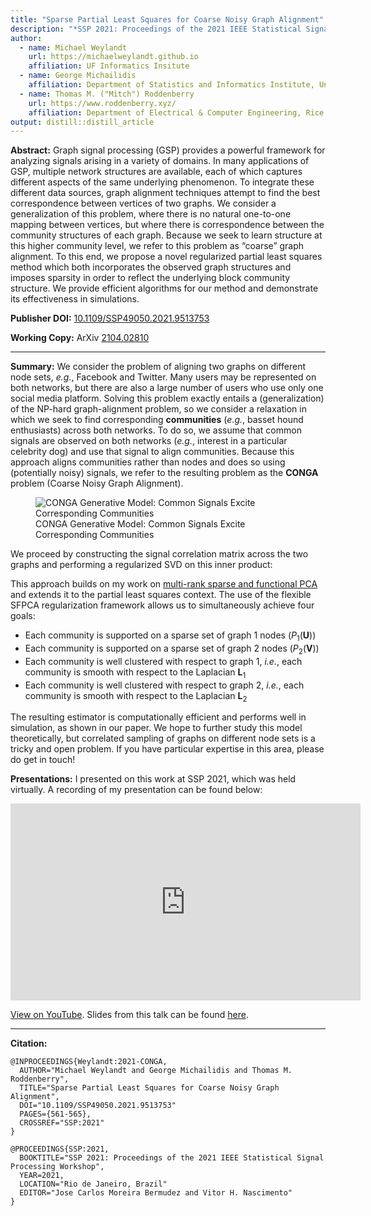 ```yaml
---
title: "Sparse Partial Least Squares for Coarse Noisy Graph Alignment"
description: "*SSP 2021: Proceedings of the 2021 IEEE Statistical Signal Processing Workshop*, pp.561-565. 2021."
author:
  - name: Michael Weylandt
    url: https://michaelweylandt.github.io
    affiliation: UF Informatics Insitute
  - name: George Michailidis
    affiliation: Department of Statistics and Informatics Institute, University of Florida
  - name: Thomas M. ("Mitch") Roddenberry
    url: https://www.roddenberry.xyz/
    affiliation: Department of Electrical & Computer Engineering, Rice University
output: distill::distill_article
---
```


**Abstract:** Graph signal processing (GSP) provides a powerful framework for analyzing signals arising in a variety of domains. In many applications of GSP, multiple network structures are available, each of which captures different aspects of the same underlying phenomenon. To integrate these different data sources, graph alignment techniques attempt to find the best correspondence between vertices of two graphs. We consider a generalization of this problem, where there is no natural one-to-one mapping between vertices, but where there is correspondence between the community structures of each graph. Because we seek to learn structure at this higher community level, we refer to this problem as "coarse" graph alignment.  To this end, we propose a novel regularized partial least squares method which both incorporates the observed graph structures and imposes sparsity in order to reflect the underlying block community structure. We provide efficient algorithms for our method and demonstrate its effectiveness in simulations.

**Publisher DOI:** [10.1109/SSP49050.2021.9513753](https://doi.org/10.1109/SSP49050.2021.9513753)

**Working Copy:** ArXiv [2104.02810](https://arxiv.org/abs/2104.02810)

<hr> 

**Summary:** We consider the problem of aligning two graphs on different node sets, *e.g.*, Facebook and Twitter. Many users may be represented on both networks, but there are also a large number of users who use only one social media platform. Solving this problem exactly entails a (generalization) of the NP-hard graph-alignment problem, so we consider a relaxation in which we seek to find corresponding **communities** (*e.g.*, basset hound enthusiasts) across both networks. To do so, we assume that common signals are observed on both networks (*e.g.*, interest in a particular celebrity dog) and use that signal to align communities. Because this approach aligns communities rather than nodes and does so using (potentially noisy) signals, we refer to the resulting problem as the **CONGA** problem (Coarse Noisy Graph Alignment). 

![CONGA Generative Model: Common Signals Excite Corresponding Communities](../assets/conga/schematic.png)

We proceed by constructing the signal correlation matrix across the two graphs and performing a regularized SVD on this inner product: 

\begin{align*}
    \text{arg max}_{\mathbf{U}, \mathbf{V}} & \text{Tr}(\mathbf{U}^{\top}\mathbf{X}_1^\top\mathbf{X}_2\mathbf{V}) - \lambda_1P_1(\mathbf{U}) - \lambda_2P_2(\mathbf{V})  \\ 
    \text{subject to }&{\mathbf{U} \in \textsf{conv}\,\mathcal{V}^{\mathbf{I}_{n_1} + \alpha_1\mathbf{L}_1}_{n_1 \times K}, \mathbf{V} \in \textsf{conv}\,\mathcal{V}^{\mathbf{I}_{n_2} + \alpha_2\mathbf{L}_2}_{n_2 \times K}}
\end{align*}

This approach builds on my work on [multi-rank sparse and functional PCA](publications/mrsfpca.html) and extends it to the partial least squares context. The use of the flexible SFPCA regularization framework allows us to simultaneously achieve four goals: 

- Each community is supported on a sparse set of graph 1 nodes ($P_1(\mathbf{U})$)
- Each community is supported on a sparse set of graph 2 nodes ($P_2(\mathbf{V})$)
- Each community is well clustered with respect to graph 1, *i.e.*, each community is smooth with respect to the Laplacian $\mathbf{L}_1$
- Each community is well clustered with respect to graph 2, *i.e.*, each community is smooth with respect to the Laplacian $\mathbf{L}_2$

The resulting estimator is computationally efficient and performs well in simulation, as shown in our paper. We  hope to further study this model theoretically, but correlated sampling of graphs on different node sets is a tricky and open problem. If you have particular expertise in this area, please do get in touch!

**Presentations:** I presented on this work at SSP 2021, which was held virtually. A recording of my presentation can be found below: 

<iframe width="560" height="315" src="https://www.youtube.com/embed/vTZ_fmjK5Ig" title="YouTube video player" frameborder="0" allow="accelerometer; autoplay; clipboard-write; encrypted-media; gyroscope; picture-in-picture" allowfullscreen></iframe>

[View on YouTube](https://www.youtube.com/watch?v=vTZ_fmjK5Ig). Slides from this talk can be found [here](../assets/conga/ssp_talk.pdf).

<hr>

**Citation:**

```
@INPROCEEDINGS{Weylandt:2021-CONGA,
  AUTHOR="Michael Weylandt and George Michailidis and Thomas M. Roddenberry",
  TITLE="Sparse Partial Least Squares for Coarse Noisy Graph Alignment",
  DOI="10.1109/SSP49050.2021.9513753"
  PAGES={561-565},
  CROSSREF="SSP:2021"
}

@PROCEEDINGS{SSP:2021,
  BOOKTITLE="SSP 2021: Proceedings of the 2021 IEEE Statistical Signal Processing Workshop",
  YEAR=2021,
  LOCATION="Rio de Janeiro, Brazil"
  EDITOR="Jose Carlos Moreira Bermudez and Vitor H. Nascimento"
}
```
